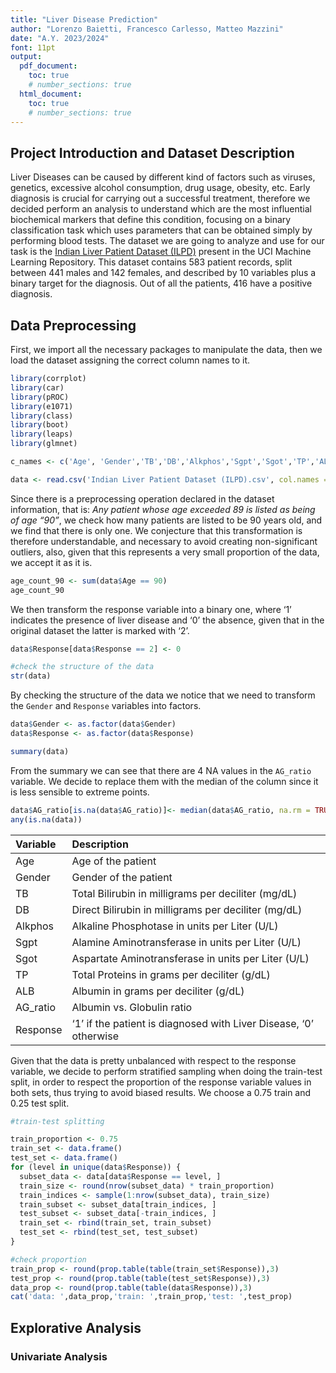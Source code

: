 ---
title: "Liver Disease Prediction"
author: "Lorenzo Baietti, Francesco Carlesso, Matteo Mazzini"
date: "A.Y. 2023/2024"
font: 11pt
output:
  pdf_document:
    toc: true
    # number_sections: true
  html_document:
    toc: true
    # number_sections: true
---

## Project Introduction and Dataset Description

Liver Diseases can be caused by different kind of factors such as viruses, genetics, excessive alcohol consumption, drug usage, obesity, etc. Early diagnosis is crucial for carrying out a successful treatment, therefore we decided perform an analysis to understand which are the most influential biochemical markers that define this condition, focusing on a binary classification task which uses parameters that can be obtained simply by performing blood tests. The dataset we are going to analyze and use for our task is the [Indian Liver Patient Dataset (ILPD)](https://archive.ics.uci.edu/ml/datasets/ILPD+(Indian+Liver+Patient+Dataset)) present in the UCI Machine Learning Repository. This dataset contains 583 patient records, split between 441 males and 142 females, and described by 10 variables plus a binary target for the diagnosis. Out of all the patients, 416 have a positive diagnosis.

## Data Preprocessing

First, we import all the necessary packages to manipulate the data, then we load the dataset assigning the correct column names to it.

```{r include=FALSE}
library(corrplot)
library(car)
library(pROC)
library(e1071)
library(class)
library(boot)
library(leaps)
library(glmnet)
```

```{r}
c_names <- c('Age', 'Gender','TB','DB','Alkphos','Sgpt','Sgot','TP','ALB','AG_ratio','Response')

data <- read.csv('Indian Liver Patient Dataset (ILPD).csv', col.names = c_names, header = FALSE)
```

Since there is a preprocessing operation declared in the dataset information, that is: *Any patient whose age exceeded 89 is listed as being of age "90"*, we check how many patients are listed to be 90 years old, and we find that there is only one. We conjecture that this transformation is therefore understandable, and necessary to avoid creating non-significant outliers, also, given that this represents a very small proportion of the data, we accept it as it is.

```{r}
age_count_90 <- sum(data$Age == 90)
age_count_90
```

We then transform the response variable into a binary one, where '1' indicates the presence of liver disease and '0' the absence, given that in the original dataset the latter is marked with '2'.

```{r}
data$Response[data$Response == 2] <- 0

#check the structure of the data
str(data)
```

By checking the structure of the data we notice that we need to transform the `Gender` and `Response` variables into factors.

```{r}
data$Gender <- as.factor(data$Gender)
data$Response <- as.factor(data$Response)

summary(data)
```

From the summary we can see that there are 4 NA values in the `AG_ratio` variable. We decide to replace them with the median of the column since it is less sensible to extreme points.

```{r}
data$AG_ratio[is.na(data$AG_ratio)]<- median(data$AG_ratio, na.rm = TRUE)
any(is.na(data))
```

| Variable | Description                                                       |
|:---------|:------------------------------------------------------------------|
| Age      | Age of the patient                                                |
| Gender   | Gender of the patient                                             |
| TB       | Total Bilirubin in milligrams per deciliter (mg/dL)               |
| DB       | Direct Bilirubin in milligrams per deciliter (mg/dL)              |
| Alkphos  | Alkaline Phosphotase in units per Liter (U/L)                     |
| Sgpt     | Alamine Aminotransferase in units per Liter (U/L)                 |
| Sgot     | Aspartate Aminotransferase in units per Liter (U/L)               |
| TP       | Total Proteins in grams per deciliter (g/dL)                      |
| ALB      | Albumin in grams per deciliter (g/dL)                             |
| AG_ratio | Albumin vs. Globulin ratio                                        |
| Response | '1' if the patient is diagnosed with Liver Disease, '0' otherwise |

Given that the data is pretty unbalanced with respect to the response variable, we decide to perform stratified sampling when doing the train-test split, in order to respect the proportion of the response variable values in both sets, thus trying to avoid biased results. We choose a 0.75 train and 0.25 test split.

```{r}
#train-test splitting

train_proportion <- 0.75
train_set <- data.frame()
test_set <- data.frame()
for (level in unique(data$Response)) {
  subset_data <- data[data$Response == level, ]
  train_size <- round(nrow(subset_data) * train_proportion)
  train_indices <- sample(1:nrow(subset_data), train_size)
  train_subset <- subset_data[train_indices, ]
  test_subset <- subset_data[-train_indices, ]
  train_set <- rbind(train_set, train_subset)
  test_set <- rbind(test_set, test_subset)
}

#check proportion
train_prop <- round(prop.table(table(train_set$Response)),3)
test_prop <- round(prop.table(table(test_set$Response)),3)
data_prop <- round(prop.table(table(data$Response)),3)
cat('data: ',data_prop,'train: ',train_prop,'test: ',test_prop)
```

## Explorative Analysis

### Univariate Analysis
